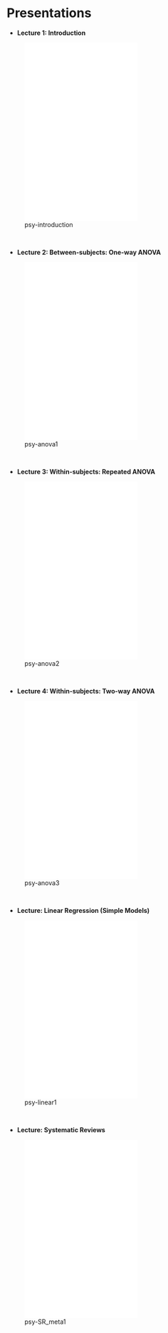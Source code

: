 # Presentations

-   **Lecture 1: Introduction**

![psy-introduction](presentations/introduction.pdf){width="60%" height="400"}

     

-   **Lecture 2: Between-subjects: One-way ANOVA**

![psy-anova1](presentations/anova1.pdf){width="60%" height="400"}

     

-   **Lecture 3: Within-subjects: Repeated ANOVA**

![psy-anova2](presentations/anova2.pdf){width="60%" height="400"}

     

-   **Lecture 4: Within-subjects: Two-way ANOVA**

![psy-anova3](presentations/anova3.pdf){width="60%" height="400"}

     



-   **Lecture: Linear Regression (Simple Models)**

![psy-linear1](presentations/linear1.pdf){width="60%" height="400"}

     


-   **Lecture: Systematic Reviews**

![psy-SR_meta1](presentations/SR_meta1.pdf){width="60%" height="400"}

     



